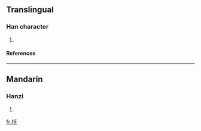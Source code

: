 ==Translingual==
===Han character===
{{Han char|rn=64|rad=手|as=04|sn=7|four=5203<sub>4</sub>|canj=手竹大 (QHK), X手竹大 (XQHK)}}
# {{defn|Han|sort=手04}}
====References====
{{Han ref|kx=0419.090|dkj=11842|dj=0766.020|hdz=31838.030|uh=6277|ud=25207|bh=CAF3|bd=51955}}
----
==Mandarin==
===Hanzi===
{{cmn-hanzi|pin=[[ào]] ([[ao4]]), [[jié]] ([[jie2]]), [[zhì]] ([[zhi4]])|wg=ao<sup>4</sup>, chieh<sup>2</sup>, chih<sup>4</sup>}}
# {{defn|Mandarin}}

[[fr:扷]]